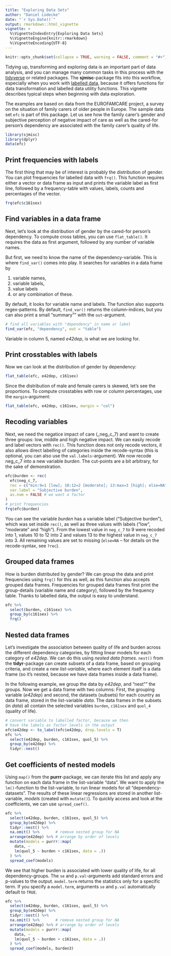 ---
title: "Exploring Data Sets"
author: "Daniel Lüdecke"
date: "`r Sys.Date()`"
output: rmarkdown::html_vignette
vignette: >
  %\VignetteIndexEntry{Exploring Data Sets}
  %\VignetteEngine{knitr::rmarkdown}
  %\VignetteEncoding{UTF-8}
---

```{r echo = FALSE}
knitr::opts_chunk$set(collapse = TRUE, warning = FALSE, comment = "#>")
```

Tidying up, transforming and exploring data is an important part of data analysis, and you can manage many common tasks in this process with the [tidyverse](http://tidyverse.org/) or related packages. The **sjmisc**-package fits into this workflow, especially when you work with [labelled data](https://cran.r-project.org/package=sjlabelled), because it offers functions for data transformation and labelled data utility functions. This vignette describes typical steps when beginning with data exploration.

The examples are based on data from the EUROFAMCARE project, a survey on the situation of family carers of older people in Europe. The sample data set `efc` is part of this package. Let us see how the family carer's gender and subjective perception of negative impact of care as well as the cared-for person's dependency are associated with the family carer's quality of life.

```{r message=FALSE}
library(sjmisc)
library(dplyr)
data(efc)
```

## Print frequencies with labels

The first thing that may be of interest is probably the distribution of gender. You can plot frequencies for labelled data with `frq()`. This function requires either a vector or data frame as input and prints the variable label as first line, followed by a frequency-table with values, labels, counts and percentages of the vector.

```{r}
frq(efc$c161sex)
```

## Find variables in a data frame

Next, let’s look at the distribution of gender by the cared-for person's dependency. To compute cross tables, you can use `flat_table()`. It requires the data as first argument, followed by any number of variable names.

But first, we need to know the name of the dependency-variable. This is where `find_var()` comes into play. It searches for variables in a data frame by

1. variable names,
2. variable labels, 
3. value labels 
4. or any combination of these. 

By default, it looks for variable name and labels. The function also supports regex-patterns. By default, `find_var()` returns the column-indices, but you can also print a small "summary"" with the `out`-argument.

```{r}
# find all variables with "dependency" in name or label
find_var(efc, "dependency", out = "table")
```

Variable in column 5, named _e42dep_, is what we are looking for.

## Print crosstables with labels

Now we can look at the distribution of gender by dependency:

```{r}
flat_table(efc, e42dep, c161sex)
```

Since the distribution of male and female carers is skewed, let's see the proportions. To compute crosstables with row or column percentages, use the `margin`-argument:

```{r}
flat_table(efc, e42dep, c161sex, margin = "col")
```

## Recoding variables

Next, we need the negatice impact of care (_neg_c_7) and want to create three groups: low, middle and high negative impact. We can easily recode and label vectors with `rec()`. This function does not only recode vectors, it also allows direct labelling of categories inside the recode-syntax (this is optional, you can also use the `val.labels`-argument). We now recode neg_c_7 into a new variable _burden_. The cut-points are a bit arbitrary, for the sake of demonstration.

```{r}
efc$burden <- rec(
  efc$neg_c_7,
  rec = c("min:9=1 [low]; 10:12=2 [moderate]; 13:max=3 [high]; else=NA"),
  var.label = "Subjective burden",
  as.num = FALSE # we want a factor
)
# print frequencies
frq(efc$burden)
```

You can see the variable _burden_ has a variable label ("Subjective burden"), which was set inside `rec()`, as well as three values with labels ("low", "moderate" and "high"). From the lowest value in `neg_c_7` to 9 were recoded into 1, values 10 to 12 into 2 and values 13 to the highest value in `neg_c_7` into 3. All remaining values are set to missing (`else=NA` – for details on the recode-syntax, see `?rec`).

## Grouped data frames

How is burden distributed by gender? We can group the data and print frequencies using `frq()` for this as well, as this function also accepts grouped data frames. Frequencies for grouped data frames first print the group-details (variable name and category), followed by the frequency table. Thanks to labelled data, the output is easy to understand.

```{r}
efc %>% 
  select(burden, c161sex) %>% 
  group_by(c161sex) %>% 
  frq()
```

## Nested data frames

Let's investigate the association between quality of life and burden across the different dependency categories, by fitting linear models for each category of _e42dep_. We can do this using _nested data frames_. `nest()` from the **tidyr**-package can create subsets of a data frame, based on grouping criteria, and create a new _list-variable_, where each element itself is a data frame (so it’s nested, because we have data frames inside a data frame).

In the following example, we group the data by _e42dep_, and "nest"" the groups. Now we get a data frame with two columns: First, the grouping variable (_e42dep_) and second, the datasets (subsets) for each country as data frame, stored in the list-variable _data_. The data frames in the subsets (in _data_) all contain the selected variables `burden`, `c161sex` and `quol_4` (quality of life).

```{r}
# convert variable to labelled factor, because we then 
# have the labels as factor levels in the output
efc$e42dep <- to_label(efc$e42dep, drop.levels = T)
efc %>%
  select(e42dep, burden, c161sex, quol_5) %>%
  group_by(e42dep) %>%
  tidyr::nest()
```

## Get coefficients of nested models

Using `map()` from the **purrr**-package, we can iterate this list and apply any function on each data frame in the list-variable "data". We want to apply the `lm()`-function to the list-variable, to run linear models for all "dependency-datasets". The results of these linear regressions are stored in another list-variable, _models_ (created with `mutate()`). To quickly access and look at the coefficients, we can use `spread_coef()`.

```{r}
efc %>%
  select(e42dep, burden, c161sex, quol_5) %>%
  group_by(e42dep) %>%
  tidyr::nest() %>% 
  na.omit() %>%       # remove nested group for NA
  arrange(e42dep) %>% # arrange by order of levels
  mutate(models = purrr::map(
    data, ~ 
    lm(quol_5 ~ burden + c161sex, data = .))
  ) %>%
  spread_coef(models)
```

We see that higher burden is associated with lower quality of life, for all dependency-groups. The `se` and `p.val`-arguments add standard errors and p-values to the output. `model.term` returns the statistics only for a specific term. If you specify a `model.term`, arguments `se` and `p.val` automatically default to `TRUE`.

```{r}
efc %>%
  select(e42dep, burden, c161sex, quol_5) %>%
  group_by(e42dep) %>%
  tidyr::nest() %>% 
  na.omit() %>%       # remove nested group for NA
  arrange(e42dep) %>% # arrange by order of levels
  mutate(models = purrr::map(
    data, ~ 
    lm(quol_5 ~ burden + c161sex, data = .))
  ) %>%
  spread_coef(models, burden3)
```
